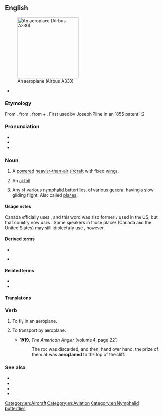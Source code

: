 {{also|æroplane|aéroplane|aëroplane}}
==English==
[[Image:Egyptair.a330-200.su-gce.arp.jpg|thumb|right|200px|An aeroplane (Airbus A330)]]

{{alter|en|airplane}} {{qualifier|US|}}
* {{alter|en|æroplane}} {{q|nonstandard|dated}}

===Etymology===
From {{bor|en|fr|aéroplane}}, from {{der|en|grc|ἀερόπλανος||wandering in air}}, from {{m|grc|ἀήρ||air}} + {{m|grc|πλάνος||wandering}}. First used by Joseph Pline<!-- Q106697208 --> in an 1855 patent.[https://www.google.co.uk/books/edition/Aircraft_Design/NeHoahlhCGMC?hl=en&gbpv=1&dq=Joseph+Pline+glider&pg=PA3&printsec=frontcover];[https://books.google.at/books?id=fSQUAAAAYAAJ&pg=PA768&dq=Joseph+Pline+brevet+1855&hl=en&sa=X&ved=2ahUKEwjgk5Cz_a_wAhXZhf0HHdjNAJwQ6AEwAnoECAIQAg#v=onepage&q=Joseph%20Pline%20brevet%201855&f=false]

===Pronunciation===
* {{IPA|en|/ˈeə.ɹə.pleɪn/}}
* {{audio|en|en-uk-aeroplane.ogg|Audio (UK)}}
* {{audio|en|EN-AU ck1 aeroplane.ogg|Audio (AU)}}

===Noun===
{{en-noun}}

# {{lb|en|Canada|Australia|New Zealand|South Africa|Irish|India|UK|Singapore}} A [[powered]] [[heavier-than-air]] [[aircraft]] with fixed [[wing]]s.
# {{lb|en|aeronautics|archaic}} An [[airfoil]].
# Any of various [[nymphalid]] butterflies, of various [[genus|genera]], having a slow gliding flight. Also called [[plane|planes]].

====Usage notes====
Canada officially uses {{m|en||aeroplane}}, and this word was also formerly used in the US, but that country now uses {{m|en|airplane}}. Some speakers in those places (Canada and the United States) may still idiolectally use {{m|en||aeroplane}}, however.

====Derived terms====
* {{l|en|plane}}
* {{l|en|hydroaeroplane}} {{qualifier|dated}}

====Related terms====
* {{l|en|aero-}}
* {{l|en|plane}}

====Translations====
{{trans-see|airplane}}

===Verb===
{{en-verb}}

# {{lb|en|intransitive}} To fly in an aeroplane.
# {{lb|en|transitive}} To transport by aeroplane.
#* '''1919''', ''The American Angler'' (volume 4, page 221)
#*: The rod was discarded, and then, hand over hand, the prize of them all was '''aeroplaned''' to the top of the cliff.

===See also===
* {{l|en|aircraft}}
* {{l|en|glider}}
* {{l|en|helicopter}}
* {{l|en|airplane}}

[[Category:en:Aircraft]]
[[Category:en:Aviation]]
[[Category:en:Nymphalid butterflies]]
